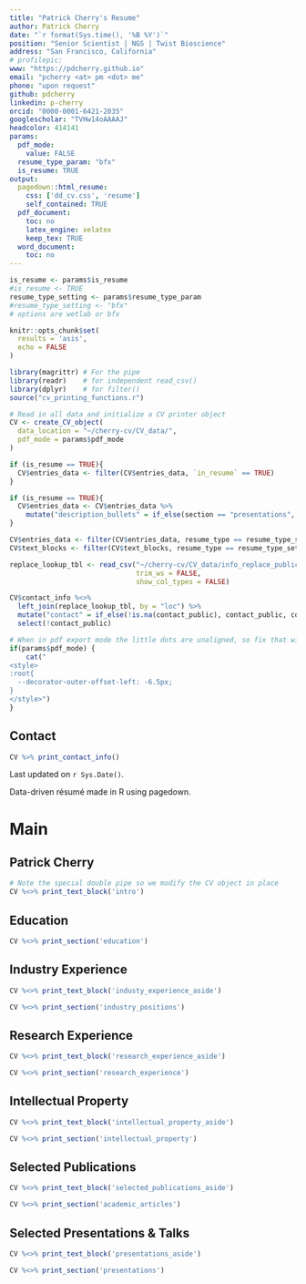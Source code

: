 ```yaml
---
title: "Patrick Cherry's Resume"
author: Patrick Cherry
date: "`r format(Sys.time(), '%B %Y')`"
position: "Senior Scientist | NGS | Twist Bioscience"
address: "San Francisco, California"
# profilepic:
www: "https://pdcherry.github.io"
email: "pcherry <at> pm <dot> me"
phone: "upon request"
github: pdcherry
linkedin: p-cherry
orcid: "0000-0001-6421-2035"
googlescholar: "TVHw14oAAAAJ"
headcolor: 414141
params:
  pdf_mode:
    value: FALSE
  resume_type_param: "bfx"
  is_resume: TRUE
output:
  pagedown::html_resume:
    css: ['dd_cv.css', 'resume']
    self_contained: TRUE
  pdf_document: 
    toc: no
    latex_engine: xelatex
    keep_tex: TRUE
  word_document: 
    toc: no   
---
```

```r
is_resume <- params$is_resume
#is_resume <- TRUE
resume_type_setting <- params$resume_type_param
#resume_type_setting <- "bfx"
# options are wetlab or bfx
```
<!-- Note to self: if the error shows up: -->
<!-- In grepl("^\\s*$", x) : unable to translate to a wide string -->
<!-- re-type the sptring to avoid non-ASCII characters -->
<!-- see https://stackoverflow.com/questions/76680882/unable-to-translate-to-a-wide-string -->
```r
knitr::opts_chunk$set(
  results = 'asis', 
  echo = FALSE
)

library(magrittr) # For the pipe
library(readr)    # for independent read_csv()
library(dplyr)    # for filter()
source("cv_printing_functions.r")

# Read in all data and initialize a CV printer object
CV <- create_CV_object(
  data_location = "~/cherry-cv/CV_data/",
  pdf_mode = params$pdf_mode
)

if (is_resume == TRUE){
  CV$entries_data <- filter(CV$entries_data, `in_resume` == TRUE)
}

if (is_resume == TRUE){
  CV$entries_data <- CV$entries_data %>%
    mutate("description_bullets" = if_else(section == "presentations", "", description_bullets))
}
```
```r
CV$entries_data <- filter(CV$entries_data, resume_type == resume_type_setting | resume_type == "N/A" )
CV$text_blocks <- filter(CV$text_blocks, resume_type == resume_type_setting | is.na(resume_type) )
```
```r
replace_lookup_tbl <- read_csv("~/cherry-cv/CV_data/info_replace_public.csv",
                               trim_ws = FALSE,
                               show_col_types = FALSE)

CV$contact_info %<>%
  left_join(replace_lookup_tbl, by = "loc") %>%
  mutate("contact" = if_else(!is.na(contact_public), contact_public, contact)) %>%
  select(!contact_public)
```
```r
# When in pdf export mode the little dots are unaligned, so fix that with some conditional CSS.
if(params$pdf_mode) {
    cat("
<style>
:root{
  --decorator-outer-offset-left: -6.5px;
}
</style>")
}
```

:::: aside
<!-- Aside -->
<!-- ================================================================================ -->
<!-- ```{r network graph} -->
<!-- # Build interactive network of positions colored by section -->
<!-- # and connected if they occurred in the same year -->
<!-- #datadrivencv::build_network_logo(CV$entries_data) -->
<!-- ``` -->
<!-- ```{r} -->
<!-- if(params$pdf_mode){ -->
<!--   cat("View this CV online with links at __") -->
<!-- } else { -->
<!--   cat("[<i class='fas fa-download'></i> Download a PDF of this CV]()") -->
<!-- } -->
<!-- ``` -->

Contact {#contact}
--------------------------------------------------------------------------------
```r
CV %>% print_contact_info()
```
<!-- Language Skills {#skills} -->
<!-- -------------------------------------------------------------------------------- -->

<!-- ```{r skills graph} -->
<!-- CV %>% print_skill_bars() -->
<!-- ``` -->
<!-- Disclaimer {#disclaimer} -->
<!-- -------------------------------------------------------------------------------- -->

::: {.disclaimer}
Last updated on `r Sys.Date()`.

Data-driven résumé made in R using pagedown.
:::

::::

Main
================================================================================
Patrick Cherry {#title}
--------------------------------------------------------------------------------
```r
# Note the special double pipe so we modify the CV object in place
CV %<>% print_text_block('intro') 
```

Education {data-icon=graduation-cap data-concise=true}
--------------------------------------------------------------------------------
```r
CV %<>% print_section('education')
```

Industry Experience {data-icon=suitcase}
--------------------------------------------------------------------------------
::: aside
```r
CV %<>% print_text_block('industy_experience_aside')
```
:::
```r
CV %<>% print_section('industry_positions')
```

Research Experience {data-icon=flask}
--------------------------------------------------------------------------------
::: aside
```r
CV %<>% print_text_block('research_experience_aside')
```
:::
```r
CV %<>% print_section('research_experience')
```

Intellectual Property {data-icon=lightbulb}
--------------------------------------------------------------------------------
::: aside
```r
CV %<>% print_text_block('intellectual_property_aside')
```
:::
```r
CV %<>% print_section('intellectual_property')
```

Selected Publications {data-icon=book}
--------------------------------------------------------------------------------
::: aside
```r
CV %<>% print_text_block('selected_publications_aside')
```
:::

```r
CV %<>% print_section('academic_articles')
```

Selected Presentations & Talks {data-icon=chalkboard-teacher}
--------------------------------------------------------------------------------
::: aside
```r
CV %<>% print_text_block('presentations_aside')
```
:::
```r
CV %<>% print_section('presentations')
```

<!-- Trainees & Direct Reports {data-icon=leaf} -->
<!-- -------------------------------------------------------------------------------- -->
<!-- ::: aside -->
<!-- ```{r} -->
<!-- CV %<>% print_text_block('trainees_reports_aside') -->
<!-- ``` -->
<!-- ::: -->
<!-- ```{r} -->
<!-- CV %<>% print_section('trainees_reports') -->
<!-- ``` -->
<!-- ```{r} -->
<!-- CV %<>% print_links() -->
<!-- ``` -->